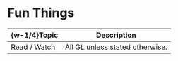 #   Fun Things

|  \{w-1/4\}Topic  |  Description  |
|  ----  |  ----  |
|  Read / Watch  |  All GL unless stated otherwise.  |
